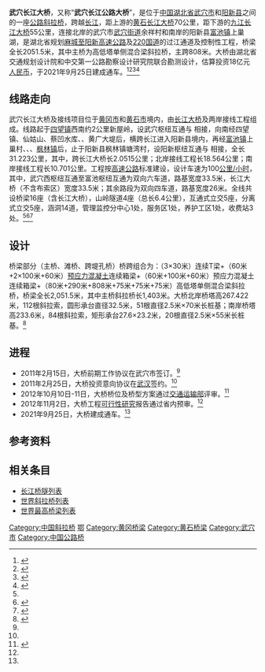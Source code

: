 {{Infobox bridge
|bridge_name=武穴长江大桥
|native_name=
|image=
|image_size=
|caption=
|official_name=
|carries={{China Expwy Name|S29|P=Hubei}}<br>{{中国国道名|220}}
|crosses=[[长江|长江]]
|locale={{CHN}}[[湖北省|湖北省]][[武穴市|武穴市]]－[[阳新县|阳新县]]
|maint=
|id=
|designer=湖北省交通规划设计院<br>中交第一公路勘察设计研究院
|design=[[斜拉桥|斜拉桥]]
|mainspan={{convert|808|m|ft|0}}
|length={{convert|2051.5|m|ft|0}}
|width={{convert|33.5|m|ft|0}}
|clearance=
|below=
|height={{convert|267.422|m|ft|0}}
|traffic=
|begin=
|complete=
|open=2021年9月25日
|closed=
|toll=
|builder=
|map_cue=
|map_image=
|map_text=
|map_width=
|coordinates={{coord|29|50|25|N|115|30|22|E|region:CN_type:landmark|display=inline,title}}
|references=
|extra=
}}

'''武穴长江大桥'''，又称“'''武穴长江公路大桥'''”，是位于[[中国|中国]][[湖北省|湖北省]][[武穴市|武穴市]]和[[阳新县|阳新县]]之间的一座[[公路|公路]][[斜拉桥|斜拉桥]]，跨越[[长江|长江]]，距上游的[[黄石长江大桥|黄石长江大桥]]70公里，距下游的[[九江长江大桥|九江长江大桥]]55公里，连接北岸的武穴市[[武穴街道|武穴街道]]余祥村和南岸的阳新县[[富池镇|富池镇]]上巢湖，是湖北省规划[[麻阳高速公路|麻城至阳新高速公路]]及[[220国道|220国道]]的过江通道及控制性工程，桥梁全长2051.5米，其中主桥为高低塔单侧混合梁斜拉桥，主跨808米。大桥由湖北省交通规划设计院和中交第一公路勘察设计研究院联合勘测设计，估算投资18亿元[[人民币|人民币]]，于2021年9月25日建成通车。<ref name="xinhua">{{cite web | url=http://www.hb.xinhuanet.com/2007zfwq/2011-02/26/content_22152365.htm | title=黄冈三大交通重点工程投资协议在汉签订 | publisher=新华网湖北频道 | date=2011-02-26 | accessdate=2014-07-01 | author=罗玉蓉 韩亮 李剑 蔡光华 | deadurl=yes | archiveurl=https://web.archive.org/web/20160304213742/http://www.hb.xinhuanet.com/2007zfwq/2011-02/26/content_22152365.htm | archivedate=2016-03-04 }}</ref><ref name="wuxue">{{cite web | url=http://www.hbwuxue.com/2012-11/30/cms595355article.shtml | title=武穴长江公路大桥工可报告通过省内预审 | publisher=湖北武穴网 | date=2012-11-30 | accessdate=2014-07-01 | author=邱加胜 郭宝红 | archive-url=https://web.archive.org/web/20141108154157/http://www.hbwuxue.com/2012-11/30/cms595355article.shtml | archive-date=2014-11-08 | dead-url=yes }}</ref><ref name="wxjt">{{cite web | url=http://www.wxjt.gov.cn/show.aspx?id=293&cid=41 | title=武穴长江公路大桥前期工作协议签订仪式举行 | publisher=武穴市交通运输局 | date=2011-02-15 | accessdate=2014-07-01 | author= | deadurl=yes | archiveurl=https://web.archive.org/web/20160608190725/http://wxjt.gov.cn/show.aspx?id=293&cid=41 | archivedate=2016-06-08 }}</ref><ref name="open">{{cite web | url=http://news.cnhubei.com/content/2021-09/25/content_14125677.html | title=武穴赤壁两座长江大桥今日通车 武汉城市圈9天增加3条过江通道 | publisher=赤长江日报 date=2021-09-25 | accessdate=2021-09-25 | archive-date=2021-09-25 | archive-url=https://web.archive.org/web/20210925121249/http://news.cnhubei.com/content/2021-09/25/content_14125677.html | dead-url=no }}</ref>

==线路走向==
武穴长江大桥及接线项目位于[[黄冈市|黄冈市]]和[[黄石市|黄石市]]境内，由[[长江大桥|长江大桥]]及两岸接线工程组成。线路起于[[四望镇|四望镇]]西南约2公里新屋岭，设武穴枢纽互通与 {{China Expwy Name|G50}}相接，向南经四望镇、仙姑山、蔡凹水库、{{中国省道名|240|P=湖北}}、黄广大堤后，横跨长江进入阳新县境内，再经[[富池镇|富池镇]]上巢村、{{中国省道名|303|P=湖北}}、{{中国铁路名|武九铁路}}、[[枫林镇_(阳新县)|枫林镇]]后，止于阳新县枫林镇塘湾村，设阳新枢纽互通与 {{China Expwy Name|G56}}相接，全长31.223公里，其中，跨长江大桥长2.0515公里；北岸接线工程长18.564公里；南岸接线工程长10.701公里。工程按[[高速公路|高速公路]]标准建设，设计车速为100[[公里/小时|公里/小时]]，其中，武穴西枢纽互通至富池枢纽互通为双向六车道，路基宽度33.5米，长江大桥（不含布索区）宽度33.5米；其余路段为双向四车道，路基宽度26米。全线共设桥梁16座（含长江大桥），山岭隧道4座（总长6.4公里），互通式立交5座，分离式立交5座，涵洞14道，管理监控分中心1处，服务区1处，养护工区1处，收费站3处。<ref name="wuxue"/><ref>{{cite web | url=http://monitor.hbepb.gov.cn/PBBS/publicnoticeservlet?command=findInfoByUUID&public_type=1&attach_uuid=8aaab3ab3e44b35b013e7d89df7510b7 | title=关于武穴长江公路大桥环境影响报告书的批复 | publisher=湖北省环境保护厅 | date=2012-12-31 | accessdate=2014-07-01 | author= | archive-url=https://web.archive.org/web/20160305081912/http://monitor.hbepb.gov.cn/PBBS/publicnoticeservlet?command=findInfoByUUID&public_type=1&attach_uuid=8aaab3ab3e44b35b013e7d89df7510b7 | archive-date=2016-03-05 | dead-url=yes }}</ref><ref>{{cite web | url=http://www.sasac.gov.cn/n1180/n1226/n2410/n314244/15046756.html | title=中交一公院中标湖北武穴长江公路大桥勘设专案 | publisher=国务院国有资产监督管理委员会 | date=2012-12-31 | accessdate=2014-07-01 | author= }}</ref>

==设计==
桥梁部分（主桥、滩桥、跨堤孔桥）桥跨组合为：（3×30米）连续T梁+（60米+2×100米+60米）[[预应力混凝土|预应力混凝土]]连续箱梁+（60米+100米+60米）预应力混凝土连续箱梁+（80米+290米+808米+75米+75米+75米）高低塔单侧混合梁斜拉桥，桥梁全长2,051.5米，其中主桥斜拉桥长1,403米。大桥北岸桥塔高267.422米，112根斜拉索，圆形承台直径32.5米，51根直径2.5米×70米长桩基；南岸桥塔高233.6米，84根斜拉索，矩形承台27.6×23.2米，20根直径2.5米×55米长桩基。<ref>{{cite web | url=http://www.hbggzy.cn/hubeizxwz/infodetail/?infoid=62daa68e-0adf-4aed-b426-62cfac1dfed4&categoryNum=004001006002 | title=湖北省交通投资有限公司参加长江大桥项目投资建设人投标合作单位遴选公告 | publisher=湖北省公共资源交易信息网 | date=2014-04-15 | accessdate=2014-07-01 | author=湖北省交通投资有限公司 | archive-url=https://web.archive.org/web/20150226075409/http://www.hbggzy.cn/hubeizxwz/infodetail/?infoid=62daa68e-0adf-4aed-b426-62cfac1dfed4&categoryNum=004001006002 | archive-date=2015-02-26 | dead-url=yes }}</ref>

==进程==
* 2011年2月15日，大桥前期工作协议在武穴市签订。<ref name="wxjt"/>
* 2011年2月25日，大桥投资意向协议在[[武汉|武汉]]签约。<ref name="xinhua"/>
* 2012年10月10日-11日，大桥桥位及桥型方案通过[[中华人民共和国交通运输部|交通运输部]]评审。<ref>{{cite web | url=http://www.moc.gov.cn/st2010/hubei/hb_jiaotongxw/jtxw_wenzibd/201210/t20121012_1311518.html | title=武穴长江大桥桥位及桥型方案通过评审 | publisher=湖北省交通运输厅 | date=2012-10-12 | accessdate=2014-07-01 | author= }}{{dead link|date=2018年3月 |bot=InternetArchiveBot |fix-attempted=yes }}</ref>
* 2012年11月2日，大桥工程[[可行性研究|可行性研究]]报告通过省内预审。<ref name="wuxue"/>
* 2021年9月25日，大桥建成通车。<ref name="open"/>

==参考资料==
{{reflist}}

==相关条目==
* [[长江桥隧列表|长江桥隧列表]]
* [[世界斜拉桥列表|世界斜拉桥列表]]
* [[世界最高桥梁列表|世界最高桥梁列表]]

{{Crossings navbox
|structure= [[长江桥隧列表|桥梁与隧道]]
|place= [[长江|长江]]
|bridge= 武穴长江大桥
|bridge signs= {{China Expwy Name|S29|P=Hubei}}<br>{{中国国道名|220}}
|upstream= [[棋盘洲长江大桥|棋盘洲长江大桥]]
|upstream signs= {{China Expwy Name|S78|P=Hubei}}
|downstream= [[鳊鱼洲长江大桥|鳊鱼洲长江大桥]]
|downstream signs= {{中国铁路名|合安九客运专线}}
}}

{{DEFAULTSORT:W}}
[[Category:中国斜拉桥|Category:中国斜拉桥]]
[[Category:长江大桥|鄂]]
[[Category:黄冈桥梁|Category:黄冈桥梁]]

[[Category:黄石桥梁|Category:黄石桥梁]]
[[Category:武穴市|Category:武穴市]]
[[Category:中国公路桥|Category:中国公路桥]]